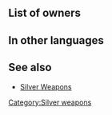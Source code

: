 {{Weapon Infobox
|tagid=SID_銀の剣
|weaponType=Sword
|might=11
|range=1
|cost=200
|statModifiers=0,11,0,0,0
|next=Silver Sword+
|promotionRarity=5
|promotionTier=1
|required=Steel Sword
|properties=random_all
}}
==List of owners==
{{Skill Hero List}}
{{NoInheritHeroes}}
==In other languages==
{{OtherLanguages
|japanese=銀の剣
|german=Silberschwert
|spanishEU=Espada plata
|spanishLA=Espada plata
|french=Épée argent
|italian=Spada argento
|chineseTW=銀劍
|portuguese=Espada de prata
}}
==See also==
* [[Silver Weapons]]
{{Weapons Navbox}}
[[Category:Silver weapons]]